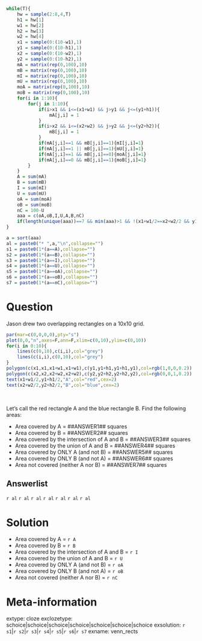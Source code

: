 ```r

while(T){
    hw = sample(2:8,4,T)
    h1 = hw[1]
    w1 = hw[2]
    h2 = hw[3]
    w2 = hw[4]
    x1 = sample(0:(10-w1),1)
    y1 = sample(0:(10-h1),1)
    x2 = sample(0:(10-w2),1)
    y2 = sample(0:(10-h2),1)
    mA = matrix(rep(0,100),10)
    mB = matrix(rep(0,100),10)
    mI = matrix(rep(0,100),10)
    mU = matrix(rep(0,100),10)
    moA = matrix(rep(0,100),10)
    moB = matrix(rep(0,100),10)
    for(i in 1:10){
        for(j in 1:10){
            if(i>x1 && i<=(x1+w1) && j>y1 && j<=(y1+h1)){
                mA[j,i] = 1
            }
            if(i>x2 && i<=(x2+w2) && j>y2 && j<=(y2+h2)){
                mB[j,i] = 1
            }
            if(mA[j,i]==1 && mB[j,i]==1){mI[j,i]=1}
            if(mA[j,i]==1 || mB[j,i]==1){mU[j,i]=1}
            if(mA[j,i]==1 && mB[j,i]==0){moA[j,i]=1}
            if(mA[j,i]==0 && mB[j,i]==1){moB[j,i]=1}
        }
    }
    A = sum(mA)
    B = sum(mB)
    I = sum(mI)
    U = sum(mU)
    oA = sum(moA)
    oB = sum(moB)
    nC = 100-U
    aaa = c(oA,oB,I,U,A,B,nC)
    if(length(unique(aaa))==7 && min(aaa)>1 && !(x1+w1/2==x2+w2/2 && y1+h1/2==y2+h2/2)){break}
}

a = sort(aaa)
al = paste0("* ",a,"\n",collapse="")
s1 = paste0(1*(a==A),collapse="")
s2 = paste0(1*(a==B),collapse="")
s3 = paste0(1*(a==I),collapse="")
s4 = paste0(1*(a==U),collapse="")
s5 = paste0(1*(a==oA),collapse="")
s6 = paste0(1*(a==oB),collapse="")
s7 = paste0(1*(a==nC),collapse="")

```


Question
========

Jason drew two overlapping rectangles on a 10x10 grid.

```r
par(mar=c(0,0,0,0),pty="s")
plot(0,0,"n",axes=F,ann=F,xlim=c(0,10),ylim=c(0,10))
for(i in 0:10){
    lines(c(0,10),c(i,i),col="grey")
    lines(c(i,i),c(0,10),col="grey")
}
polygon(c(x1,x1,x1+w1,x1+w1),c(y1,y1+h1,y1+h1,y1),col=rgb(1,0,0,0.2))
polygon(c(x2,x2,x2+w2,x2+w2),c(y2,y2+h2,y2+h2,y2),col=rgb(0,0,1,0.2))
text(x1+w1/2,y1+h1/2,"A",col="red",cex=2)
text(x2+w2/2,y2+h2/2,"B",col="blue",cex=2)

```
\

Let's call the red rectangle A and the blue rectangle B. Find the following areas:

* Area covered by A = ##ANSWER1## squares
* Area covered by B = ##ANSWER2## squares
* Area covered by the intersection of A and B = ##ANSWER3## squares
* Area covered by the union of A and B = ##ANSWER4## squares
* Area covered by ONLY A (and not B) = ##ANSWER5## squares
* Area covered by ONLY B (and not A) = ##ANSWER6## squares
* Area not covered (neither A nor B) = ##ANSWER7## squares

Answerlist
--------

`r al`
`r al`
`r al`
`r al`
`r al`
`r al`
`r al`


Solution
========

* Area covered by A = `r A`
* Area covered by B = `r B`
* Area covered by the intersection of A and B = `r I`
* Area covered by the union of A and B = `r U`
* Area covered by ONLY A (and not B) = `r oA`
* Area covered by ONLY B (and not A) = `r oB`
* Area not covered (neither A nor B) = `r nC`



Meta-information
============
extype: cloze
exclozetype: schoice|schoice|schoice|schoice|schoice|schoice|schoice
exsolution: `r s1`|`r s2`|`r s3`|`r s4`|`r s5`|`r s6`|`r s7`
exname: venn_rects

